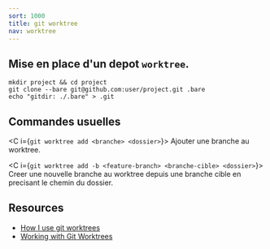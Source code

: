 ```yaml
---
sort: 1000
title: git worktree
nav: worktree
---
```


## Mise en place d'un depot `worktree`.

```
mkdir project && cd project
git clone --bare git@github.com:user/project.git .bare
echo "gitdir: ./.bare" > .git
```

## Commandes usuelles

<C i={`git worktree add <branche> <dossier>`}>
    Ajouter une branche au worktree.
</C>

<C i={`git worktree add -b <feature-branch> <branche-cible> <dossier>`}>
    Creer une nouvelle branche au worktree depuis une branche cible en precisant le chemin du dossier.
</C>

## Resources


- [How I use git worktrees](https://nicknisi.com/posts/git-worktrees/)
- [Working with Git Worktrees](https://chrisdicarlo.ca/blog/working-with-git-worktrees-part-2/)
